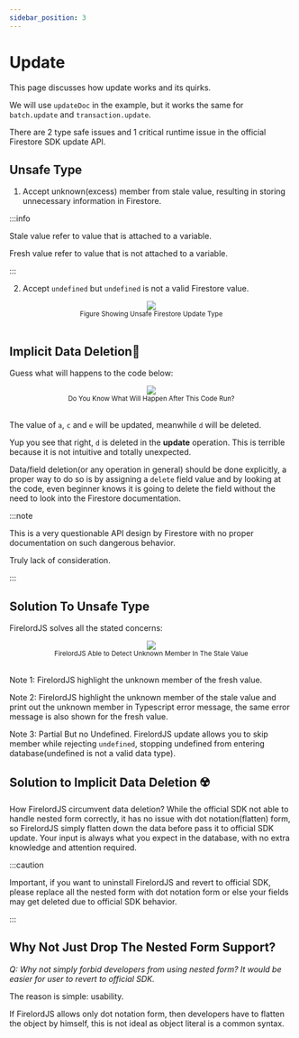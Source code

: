 ```yaml
---
sidebar_position: 3
---
```


# Update

This page discusses how update works and its quirks.

We will use `updateDoc` in the example, but it works the same for `batch.update` and `transaction.update`.

There are 2 type safe issues and 1 critical runtime issue in the official Firestore SDK update API.

## Unsafe Type

1. Accept unknown(excess) member from stale value, resulting in storing unnecessary information in Firestore.

:::info

Stale value refer to value that is attached to a variable.

Fresh value refer to value that is not attached to a variable.

:::

2. Accept `undefined` but `undefined` is not a valid Firestore value.

<div align="center">
	<img src="https://github.com/tylim88/FirelordJSDoc/blob/main/static/firelord/update1.png?raw=true" />
</div>
<div align="center">
	<small>Figure Showing Unsafe Firestore Update Type</small>
</div>
<br />

## Implicit Data Deletion🦤

Guess what will happens to the code below:

<div align="center">
	<img src="https://github.com/tylim88/FirelordJSDoc/blob/main/static/firelord/update2.png?raw=true" />
</div>
<div align="center">
	<small>Do You Know What Will Happen After This Code Run?</small>
</div>
<br />

The value of `a`, `c` and `e` will be updated, meanwhile `d` will be deleted.

Yup you see that right, `d` is deleted in the **update** operation. This is terrible because it is not intuitive and totally unexpected.

Data/field deletion(or any operation in general) should be done explicitly, a proper way to do so is by assigning a `delete` field value and by looking at the code, even beginner knows it is going to delete the field without the need to look into the Firestore documentation.

:::note

This is a very questionable API design by Firestore with no proper documentation on such dangerous behavior.

Truly lack of consideration.

:::

## Solution To Unsafe Type

FirelordJS solves all the stated concerns:

<div align="center">
	<img src="https://github.com/tylim88/FirelordJSDoc/blob/main/static/firelord/update3.png?raw=true" />
</div>
<div align="center">
	<small>FirelordJS Able to Detect Unknown Member In The Stale Value</small>
</div>
<br />

Note 1: FirelordJS highlight the unknown member of the fresh value.

Note 2: FirelordJS highlight the unknown member of the stale value and print out the unknown member in Typescript error message, the same error message is also shown for the fresh value.

Note 3: Partial But no Undefined. FirelordJS update allows you to skip member while rejecting `undefined`, stopping undefined from entering database(undefined is not a valid data type).

## Solution to Implicit Data Deletion ☢️

How FirelordJS circumvent data deletion? While the official SDK not able to handle nested form correctly, it has no issue with dot notation(flatten) form, so FirelordJS simply flatten down the data before pass it to official SDK update. Your input is always what you expect in the database, with no extra knowledge and attention required.

:::caution

Important, if you want to uninstall FirelordJS and revert to official SDK, please replace all the nested form with dot notation form or else your fields may get deleted due to official SDK behavior.

:::

## Why Not Just Drop The Nested Form Support?

_Q: Why not simply forbid developers from using nested form? It would be easier for user to revert to official SDK._

The reason is simple: usability.

If FirelordJS allows only dot notation form, then developers have to flatten the object by himself, this is not ideal as object literal is a common syntax.
